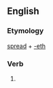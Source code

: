 ==English==

===Etymology===
[[spread]] + [[-eth]]

===Verb===
{{en-verb form}}

# {{archaic third-person singular of|spread}}